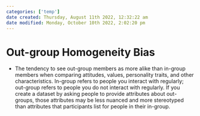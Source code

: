 ```yaml
---
categories: ['temp']
date created: Thursday, August 11th 2022, 12:32:22 am
date modified: Monday, October 10th 2022, 2:02:20 pm
---
```


# Out-group Homogeneity Bias
- The tendency to see out-group members as more alike than in-group members when comparing attitudes, values, personality traits, and other characteristics. In-group refers to people you interact with regularly; out-group refers to people you do not interact with regularly. If you create a dataset by asking people to provide attributes about out-groups, those attributes may be less nuanced and more stereotyped than attributes that participants list for people in their in-group.



